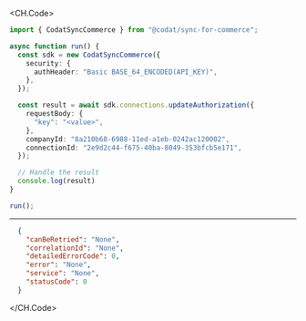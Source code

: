 
<CH.Code>
```typescript UpdateAuthorization.ts
import { CodatSyncCommerce } from "@codat/sync-for-commerce";

async function run() {
  const sdk = new CodatSyncCommerce({
    security: {
      authHeader: "Basic BASE_64_ENCODED(API_KEY)",
    },
  });

  const result = await sdk.connections.updateAuthorization({
    requestBody: {
      "key": "<value>",
    },
    companyId: "8a210b68-6988-11ed-a1eb-0242ac120002",
    connectionId: "2e9d2c44-f675-40ba-8049-353bfcb5e171",
  });

  // Handle the result
  console.log(result)
}

run();
```
---

```json Example Response
  {
    "canBeRetried": "None",
    "correlationId": "None",
    "detailedErrorCode": 0,
    "error": "None",
    "service": "None",
    "statusCode": 0
  }
```
</CH.Code>
